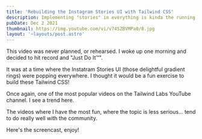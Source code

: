 ```yaml
---
title: 'Rebuilding the Instagram Stories UI with Tailwind CSS'
description: Implementing "stories" in everything is kinda the running joke at the moment, so I thought it would be a fun exercise to build the Instagram stories UI with Tailwind CSS!
pubDate: Dec 2 2021
thumbnail: https://img.youtube.com/vi/v74SZBVMPa0/0.jpg
layout: '~layouts/post.astro'
---
```



<IntroText>

This video was never planned, or rehearsed. I woke up one morning and decided to hit record and "Just Do It™".

</IntroText>

It was at a time where the Instatram Stories UI (those delightful gradient rings) were popping everywhere. I thought it would be a fun exercise to build these Tailwind CSS!

Once again, one of the most popular videos on the Tailwind Labs YouTube channel. I see a trend here.

The videos where I have the most fun, where the topic is less serious... tend to do really well with the community.

Here's the screencast, enjoy!

<YouTubeVideo id="v74SZBVMPa0" />
